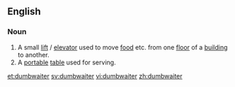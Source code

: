 ==English==
===Noun===
{{en-noun}}
#A small [[lift]] / [[elevator]] used to move [[food]] etc. from one [[floor]] of a [[building]] to another.
#A [[portable]] [[table]] used for serving.

[[et:dumbwaiter]]
[[sv:dumbwaiter]]
[[vi:dumbwaiter]]
[[zh:dumbwaiter]]